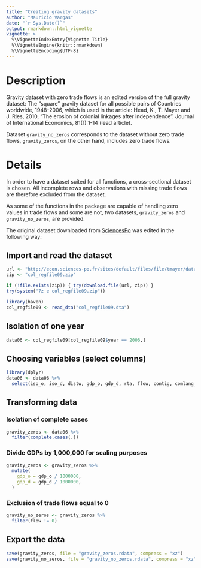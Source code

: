 ```yaml
---
title: "Creating gravity datasets"
author: "Mauricio Vargas"
date: "`r Sys.Date()`"
output: rmarkdown::html_vignette
vignette: >
  %\VignetteIndexEntry{Vignette Title}
  %\VignetteEngine{knitr::rmarkdown}
  %\VignetteEncoding{UTF-8}
---
```


# Description

Gravity dataset with zero trade flows is an edited version of the full gravity dataset: The "square" gravity dataset for all possible pairs of Countries worldwide, 1948-2006, which is used in the article: Head, K., T. Mayer and J. Ries, 2010, "The erosion of colonial linkages after independence". Journal of International Economics, 81(1):1-14 (lead article).

Dataset `gravity_no_zeros` corresponds to the dataset without zero trade flows, `gravity_zeros`, on the other hand, includes zero trade flows.

# Details

In order to have a dataset suited for all functions, a cross-sectional dataset is chosen. All incomplete rows and observations with missing trade flows are therefore excluded from the dataset.

As some of the functions in the package are capable of handling zero values in trade flows and some are not, two datasets, `gravity_zeros` and `gravity_no_zeros`, are provided. 

The original dataset downloaded from [SciencesPo](http://econ.sciences-po.fr/sites/default/files/file/tmayer/data/col_regfile09.zip)
was edited in the following way:

## Import and read the dataset

```r
url <- "http://econ.sciences-po.fr/sites/default/files/file/tmayer/data/col_regfile09.zip"
zip <- "col_regfile09.zip"

if (!file.exists(zip)) { try(download.file(url, zip)) }
try(system("7z e col_regfile09.zip"))

library(haven)
col_regfile09 <- read_dta("col_regfile09.dta")
```

## Isolation of one year

```r
data06 <- col_regfile09[col_regfile09$year == 2006,]
```

## Choosing variables (select columns)

```r
library(dplyr)
data06 <- data06 %>% 
  select(iso_o, iso_d, distw, gdp_o, gdp_d, rta, flow, contig, comlang_off, comcur)
```

## Transforming data

### Isolation of complete cases

```r
gravity_zeros <- data06 %>% 
  filter(complete.cases(.))
```

### Divide GDPs by 1,000,000 for scaling purposes

```r
gravity_zeros <- gravity_zeros %>% 
  mutate(
    gdp_o = gdp_o / 1000000,
    gdp_d = gdp_d / 1000000,
  )
```

### Exclusion of trade flows equal to 0

```r
gravity_no_zeros <- gravity_zeros %>% 
  filter(flow != 0)
```

## Export the data

```r
save(gravity_zeros, file = "gravity_zeros.rdata", compress = "xz")
save(gravity_no_zeros, file = "gravity_no_zeros.rdata", compress = "xz")
```
